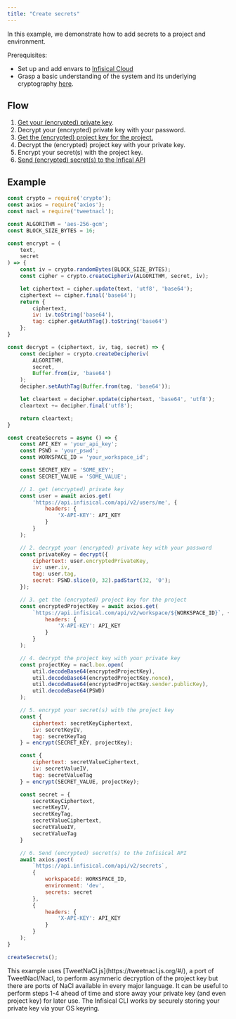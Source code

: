 ```yaml
---
title: "Create secrets"
---
```


In this example, we demonstrate how to add secrets to a project and environment.

Prerequisites:

- Set up and add envars to [Infisical Cloud](https://app.infisical.com)
- Grasp a basic understanding of the system and its underlying cryptography [here](/api-reference/overview/introduction).

## Flow

1. [Get your (encrypted) private key](/api-reference/endpoints/users/me).
2. Decrypt your (encrypted) private key with your password.
3. [Get the (encrypted) project key for the project.](/api-reference/endpoints/workspaces/workspace-key)
4. Decrypt the (encrypted) project key with your private key.
5. Encrypt your secret(s) with the project key.
6. [Send (encrypted) secret(s) to the Infical API](/api-reference/endpoints/secrets/create)

## Example

```js
const crypto = require('crypto');
const axios = require('axios');
const nacl = require('tweetnacl');

const ALGORITHM = 'aes-256-gcm';
const BLOCK_SIZE_BYTES = 16;

const encrypt = (
	text,
	secret
) => {
	const iv = crypto.randomBytes(BLOCK_SIZE_BYTES);
	const cipher = crypto.createCipheriv(ALGORITHM, secret, iv);

	let ciphertext = cipher.update(text, 'utf8', 'base64');
	ciphertext += cipher.final('base64');
	return {
		ciphertext,
		iv: iv.toString('base64'),
		tag: cipher.getAuthTag().toString('base64')
	};
}

const decrypt = (ciphertext, iv, tag, secret) => {
	const decipher = crypto.createDecipheriv(
		ALGORITHM,
		secret,
		Buffer.from(iv, 'base64')
	);
	decipher.setAuthTag(Buffer.from(tag, 'base64'));

	let cleartext = decipher.update(ciphertext, 'base64', 'utf8');
	cleartext += decipher.final('utf8');

	return cleartext;
}

const createSecrets = async () => {
	const API_KEY = 'your_api_key';
	const PSWD = 'your_pswd';
	const WORKSPACE_ID = 'your_workspace_id';

	const SECRET_KEY = 'SOME_KEY';
    const SECRET_VALUE = 'SOME_VALUE';

	// 1. get (encrypted) private key
	const user = await axios.get(
		'https://api.infisical.com/api/v2/users/me', {
			headers: {
				'X-API-KEY': API_KEY
			}
		}
	);

	// 2. decrypt your (encrypted) private key with your password
	const privateKey = decrypt({
		ciphertext: user.encryptedPrivateKey,
		iv: user.iv,
		tag: user.tag,
		secret: PSWD.slice(0, 32).padStart(32, '0');
	});

	// 3. get the (encrypted) project key for the project
	const encryptedProjectKey = await axios.get(
		`https://api.infisical.com/api/v2/workspace/${WORKSPACE_ID}`, {
			headers: {
				'X-API-KEY': API_KEY
			}
		}
	);

	// 4. decrypt the project key with your private key
	const projectKey = nacl.box.open(
		util.decodeBase64(encryptedProjectKey),
		util.decodeBase64(encryptedProjectKey.nonce),
		util.decodeBase64(encryptedProjectKey.sender.publicKey),
		util.decodeBase64(PSWD)
	);

	// 5. encrypt your secret(s) with the project key
	const {
		ciphertext: secretKeyCiphertext,
		iv: secretKeyIV,
		tag: secretKeyTag
	} = encrypt(SECRET_KEY, projectKey);

	const {
		ciphertext: secretValueCiphertext,
		iv: secretValueIV,
		tag: secretValueTag
	} = encrypt(SECRET_VALUE, projectKey);

	const secret = {
		secretKeyCiphertext,
		secretKeyIV,
		secretKeyTag,
		secretValueCiphertext,
		secretValueIV,
		secretValueTag
	}

	// 6. Send (encrypted) secret(s) to the Infisical API
	await axios.post(
		`https://api.infisical.com/api/v2/secrets`,
		{
			workspaceId: WORKSPACE_ID,
			environment: 'dev',
			secrets: secret
		},
		{
			headers: {
				'X-API-KEY': API_KEY
			}
		}
	);
}

createSecrets();
```

<Info>
  This example uses [TweetNaCl.js](https://tweetnacl.js.org/#/), a port of
  TweetNacl/Nacl, to perform asymmeric decryption of the project key but there
  are ports of NaCl available in every major language.
</Info>
<Tip>
  It can be useful to perform steps 1-4 ahead of time and store away your
  private key (and even project key) for later use. The Infisical CLI works by
  securely storing your private key via your OS keyring.
</Tip>
